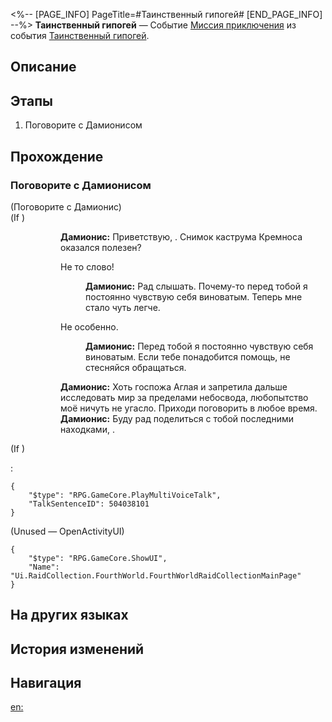 <%-- [PAGE_INFO]
PageTitle=#Таинственный гипогей#
[END_PAGE_INFO] --%>
{{Дополнить|Диалоги.}}
{{Миссия Инфобокс
|id              = 8030101
|Название        = 
|Изображение     = Миссия Таинственный гипогей.png
|Тип             = Миссия приключения
|Событие         = Таинственный гипогей
|Глава           = 
|Условия         = Завершена [[Миссия Освоения]] «[[О герой, прими ядро пламени]]»
|Персонажи       = Дамионис; Первопроходец
|СтартЛокация    = [[Амфореус]] — [[Вечный священный город Охема]]
|Мир             = Амфореус
|Предыдущая      = 
|Следующая       = Таинственный гипогей: Исследование глубин
|Награды         = Кредиты*5 000
}}
'''Таинственный гипогей''' — Событие [[Миссия приключения]] из события [[Таинственный гипогей]].

==Описание==
{{Описание|<!--официальное описание из Перекрёстка судеб-->}}

==Этапы==
# Поговорите с Дамионисом

==Прохождение==
{{Дополнить}}
===Поговорите с Дамионисом===
{{Описание миссии|тип=Миссия приключения|локация=Вечный священный город Охема|Дамионис всегда придумывает странные идеи. Например, полёт за пределы неба или наблюдение за мехагелиосом с помощью линзы... Что же он придумал на этот раз?}}
{{Диалог Начало}}

;(Поговорите с Дамионис)
;(If {{cx}}<!--during performance 504033001-->)
::'''Дамионис:''' Приветствую, {{MC|ж=уважаемая чужеземка|м=уважаемый чужеземец}}. Снимок каструма Кремноса оказался полезен?
::{{Диалог|Стрелка}} Не то слово!
:::'''Дамионис:''' Рад слышать. Почему-то перед тобой я постоянно чувствую себя виноватым. Теперь мне стало чуть легче.
::{{Диалог|Стрелка}} Не особенно.
:::'''Дамионис:''' Перед тобой я постоянно чувствую себя виноватым. Если тебе понадобится помощь, не стесняйся обращаться.
::'''Дамионис:''' Хоть госпожа Аглая и запретила дальше исследовать мир за пределами небосвода, любопытство моё ничуть не угасло. Приходи поговорить в любое время.
::'''Дамионис:''' Буду рад поделиться с тобой последними находками, {{MC|ж=уважаемая чужеземка|м=уважаемый чужеземец}}.
;(If {{cx}}<!--not during performance 504033001-->)
:<pre>{
	"$type": "RPG.GameCore.PlayMultiVoiceTalk",
	"TalkSentenceID": 504038101
}</pre>

;(Unused &mdash; OpenActivityUI)
<pre>{
	"$type": "RPG.GameCore.ShowUI",
	"Name": "Ui.RaidCollection.FourthWorld.FourthWorldRaidCollectionMainPage"
}</pre>
{{Диалог Конец}}

==На других языках==
{{На других языках
|en   = Hypogeum Enigma
|zhs  = 地宫迷踪
|zht  = 地宮迷蹤
|ja   = 地下迷宮の謎
|ko   = 지하 궁전 수수께끼
|es   = Hipogeo misterioso
|fr   = Hypogée mystérieux
|ru   = Таинственный гипогей
|th   = เขาวงกตเร้นลับ
|vi   = Địa Cung Bí Ẩn
|de   = Mysteriöses Labyrinth
|id   = Misteri Hipogeum
|pt   = Enigma do Hipogeu
}}

==История изменений==
{{История изменений|3.5}}

==Навигация==
{{Миссия приключения Навбокс|Глава }}

[[en:]]
